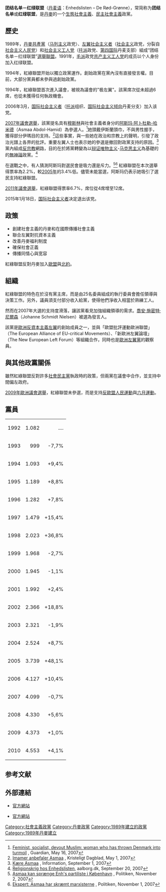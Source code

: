 {{NoteTA |G1=Country }}
{{Infobox political party
| name = 团结名单－红绿联盟
| country       = 丹麥
| colorcode     = Red
| name_native   = Enhedslisten – De Rød-Grønne
| party_logo    = [[File:Enhedslisten_logo_(2017–present).svg|250px]]
| leader        = 集体领导
|leader1_title = 政治发言人
|leader1_name = [[佩尼莱·斯基珀|佩尼莱·斯基珀]]
| foundation    = 1989年（选举联盟）<br>1994年（政党）
| headquarters  = [[哥本哈根|哥本哈根]]
| ideology      = [[社會主義|社會主義]]<br>[[民主社會主義|民主社會主義]]<br>[[生態社會主義|生態社會主義]]<br>较[[歐洲懷疑主義|歐洲懷疑主義]]<br>[[反資本主義|反資本主義]]
| position      = [[左翼|左翼]]<ref name='march'>{{cite book |title=Contemporary Far Left Parties in Europe |last=March |first=Luke |authorlink= |coauthors= |year=2008 |publisher=Friedrich-Ebert-Stiftung |location=Berlin |isbn=978-3-86872-000-6 |page=3 |pages= |url=http://library.fes.de/pdf-files/id/ipa/05818.pdf |accessdate= |archive-date=2011-09-09 |archive-url=http://archive.wikiwix.com/cache/20110909054601/http://library.fes.de/pdf-files/id/ipa/05818.pdf |dead-url=no }}</ref><ref>{{cite book |title=The European Union: annual review 1998/1999 |last= Edwards |first= Geoffrey |authorlink= |coauthors=Georg Wiessala |year=2000 |publisher=Wiley-Blackwell |location= |isbn= 9780631215981 |page=184 |pages= |url= |accessdate=}}</ref><ref>{{cite book |title=Political Handbook of the World 1994-95 |last= Banks |first=Arthur S. |authorlink= |coauthors=Thomas C. Muller |year=1995 |publisher=CSA Publications |location= |isbn= 9780933199101 |page=234 |pages= |url= |accessdate=}}</ref><ref>{{cite book |title=Government and opposition, Volume 34 |last=London School of Economics and Political Science |first= |authorlink= |coauthors= |year=1999 |publisher=Weidenfeld and Nicolson |location= |isbn= |page=73 |pages= |url= |accessdate=}}</ref>
| international = 無
| european      = [[欧洲左翼党|欧洲左翼党]]<br>[[现在人民|现在人民]]<br>[[欧洲反资本主义左翼|欧洲反资本主义左翼]]
| europarl      = [[欧洲联合左翼/北欧绿色左翼|欧洲联合左翼/北欧绿色左翼]]
| affiliation1_title = 北欧组织
| affiliation1 = [[北欧绿色左翼联盟|北欧绿色左翼联盟]]
| youth_wing    = 無（但与[[社会主义青年阵线|社会主义青年阵线]]合作）
| colours       = [[紅色|紅色]]
| website       = [http://www.enhedslisten.dk/ http://www.enhedslisten.dk/]
|symbol =[[File:Enhedslisten_symbol_(2017–present).svg|40px]] 
| seats1_title  = [[丹麥議會|議會]]
| seats1        = {{Infobox political party/seats|13|179|hex=#FF0000|per=1}}
| seats2_title  = [[歐洲議會|歐洲議會]]
| seats2        = {{Infobox political party/seats|1|14|hex=#FF0000|per=1}}
|seats3_title   = [[丹麥行政區劃|大區议会]]<ref>{{cite web|url=http://www.statistikbanken.dk/akva3|work=Statistics Denmark|title=AKVA3: Valg til regions råd efter område, parti og stemmer/kandidater/køn|accessdate=2010-06-13|archive-date=2017-02-05|archive-url=https://web.archive.org/web/20170205082053/http://www.statistikbanken.dk/akva3|dead-url=yes}}</ref>
|seats3         = {{Infobox political party/seats|12|205|hex=#FF0000|per=1}}
|seats4_title   = [[丹麥自治市|自治市议会]]<ref>{{cite web|url=http://www.statistikbanken.dk/valgk3|work=Statistics Denmark|title=VALGK3: Valg til kommunale råd efter område, parti og stemmer/kandidater/køn|accessdate=2010-06-13|archive-date=2017-02-05|archive-url=https://web.archive.org/web/20170205082058/http://www.statistikbanken.dk/valgk3|dead-url=no}}</ref>
|seats4         = {{Infobox political party/seats|102|2432|hex=#FF0000|per=1}}
}}
'''团结名单－红绿联盟'''（[[丹麦语|丹麦语]]：Enhedslisten – De Rød-Grønne），常简称为'''团结名单'''或'''红绿联盟'''，是[[丹麥|丹麥]]的一个[[生態社會主義|生態社會主義]]、[[民主社会主义|民主社會主義]]政黨。

== 歷史 ==
1989年，[[丹麥共產黨|丹麥共產黨]]（[[马列主义|马列主义]]政党）、[[左翼社会主义者|左翼社会主义者]]（[[社会主义|社会主义]]政党，分裂自[[社会主义人民党|社会主义人民党]]）和[[社会主义工人党_(丹麦)|社会主义工人党]]（[[托派|托派]]政党、[[第四国际|第四国际]]丹麦支部）組成“团结名单－红绿联盟”[[選舉聯盟|選舉聯盟]]。1991年，[[毛派|毛派]]政党[[共产主义工人党_(丹麦)|共产主义工人党]]的成员以个人身份加入红绿联盟。

1994年，紅綠聯盟开始以獨立政黨運作。創始政黨在黨內沒有直接發言權。目前，大部分黨員都未參與過創始政黨。

1994年，紅綠聯盟首次進入議會，被視為議會的"极左翼"。該黨席次從未超過6席，也從未獲得任何執政機會。

2006年3月，[[国际社会主义者_(丹麦)|国际社会主义者]]（[[托派|托派]]组织、[[国际社会主义倾向|国际社会主义倾向]]丹麦分支）加入该党。

[[2007年丹麥議會選舉|2007年議會選舉]]，該黨提名具有[[穆斯林|穆斯林]]與社會主義者身分的[[阿斯玛·阿卜杜勒-哈米德|阿斯玛·阿卜杜勒-哈米德]]（Asmaa Abdol-Hamid）為參選人。<ref name="GUARDIAN">[http://www.guardian.co.uk/religion/Story/0,,2080453,00.html Feminist, socialist, devout Muslim: woman who has thrown Denmark into turmoil] {{Wayback|url=http://www.guardian.co.uk/religion/Story/0,,2080453,00.html |date=20081007145748 }}, Guardian, May 16, 2007</ref>她頭戴伊斯蘭頭巾，不與男性握手，獲得部分伊瑪目的支持。<ref name="krist">[http://www.kristeligt-dagblad.dk/artikel/251058:Kirke---tro--Imamer-anbefaler-Asmaa Imamer anbefaler Asmaa] {{Wayback|url=http://www.kristeligt-dagblad.dk/artikel/251058:Kirke---tro--Imamer-anbefaler-Asmaa |date=20131219041947 }}, Kristeligt Dagblad, May 1, 2007</ref>這些事實，與一些她在政治和宗教上的聲明，引發了政治光譜上各界的批評。重要左翼人士也表示她的參選是撤回對政黨支持的原因。<ref name="info">[http://information.dk/145342 Kære Asmaa] {{Wayback|url=http://information.dk/145342 |date=20110807161800 }}, Information, September 1, 2007</ref>黨內組成[[反宗教|反宗教]]網路，目的在於將黨轉變為以[[辩证唯物主义|辩证唯物主义]]-[[马克思主义|马克思主义]]為基礎的的[[無神論|無神論]]政黨。<ref name="aalborg">[http://www.aalborg.dk/dansk/visiting/rundtiaalborg.aspx?ctrl=424&data=1%2C2504614%2C531 Religionskrig hos Enhedslisten]{{dead link|date=2017年12月 |bot=InternetArchiveBot |fix-attempted=yes }}, aalborg.dk, September 20, 2007</ref>

在選戰之中，有人猜測阿斯玛對選民會是吸力還是斥力。<ref name="Politiken">[http://politiken.dk/politik/article414858.ece Asmaa kan sprænge Enh's partiliste i København] {{Wayback|url=http://politiken.dk/politik/article414858.ece |date=20071204132901 }}, Politiken, November 2, 2007</ref><ref name="Politiken2">[http://politiken.dk/politik/article412913.ece Ekspert: Asmaa har skræmt marxisterne] {{Wayback|url=http://politiken.dk/politik/article412913.ece |date=20071203090847 }}, Politiken, November 1, 2007</ref>
紅綠聯盟在本次選舉得票率為2.2%，較[[2005年丹麥議會選舉|2005年]]的3.4%低。儘管未能當選，阿斯玛仍表示她吸引了選民支持紅綠聯盟。

[[2011年丹麥議會選舉|2011年議會選舉]]，紅綠聯盟得票率6.7%，席位從4席增至12席。

2015年1月18日，[[国际社会主义者_(丹麦)|国际社会主义者]]决定退出该党。

== 政策 ==
* 創建社會主義的丹麥和在國際傳播社會主義
* 聯合左翼對抗資本主義
* 改善丹麥福利制度
* 確保社會正義
* 傳播同情心與宽容
紅綠聯盟反對丹麥加入[[歐盟|歐盟]]與[[北約|北約]]。

== 組織 ==
紅綠聯盟的特色在於沒有黨主席，而是由25名委員組成的執行委員會擔任領導與決策工作。另外，議員須支付部分收入給黨，使得他們淨收入相當於熟練工人。

然而在2007年大選的支持度滑落，讓該黨看見加強組織領導的需求。[[喬安·施密特·尼爾森|喬安·施密特·尼爾森]]（Johanne Schmidt Nielsen）被選為發言人。

該黨是[[歐洲反資本主義左翼|歐洲反資本主義左翼]]的創始成員之一，並與「歐盟批評運動歐洲聯盟」（The European Alliance of EU-critical Movements）、「新歐洲左翼論壇」（The New European Left Forum）等組織合作，同時也是[[歐洲左翼黨|歐洲左翼黨]]的觀察員。

== 與其他政黨關係 ==
雖然紅綠聯盟反對許多[[社會民主黨_(丹麥)|社會民主黨]]執政時的政策，但兩黨在議會中合作，並支持中間偏左政府。

[[2009年歐洲議會選舉|2009年歐洲議會選舉]]，紅綠聯盟未參選，而是支持[[反歐盟人民運動|反歐盟人民運動]]與[[六月運動|六月運動]]。

== 黨員 ==

{| class=wikitable
|1992||align=right|1.082||align=right| ....
|-
|1993||align=right|999||align=right| -7,7%
|-
|1994||align=right|1.093||align=right| +9,4%
|-
|1995||align=right|1.189||align=right| +8,8%
|-
|1996||align=right|1.282||align=right| +7,8%
|-
|1997||align=right|1.479||align=right| +15,4%
|-
|1998||align=right|2.023||align=right| +36,8%
|-
|1999||align=right|1.968||align=right| -2,7%
|-
|2000||align=right|1.945||align=right| -1,1%
|-
|2001||align=right|1.992||align=right| +2,4%
|-
|2002||align=right|2.366||align=right| +18,8%
|-
|2003||align=right|2.321||align=right| -1,9%
|-
|2004||align=right|2.524||align=right| +8,7%
|-
|2005||align=right|3.739||align=right| +48,1%
|-
|2006||align=right|4.127||align=right| +10,4%
|-
|2007||align=right|4.099||align=right| -0,7%
|-
|2008||align=right|4.330||align=right| +5,6%
|-
|2009||align=right|4.373||align=right| +1,0%
|-
|2010||align=right|4.553||align=right| +4,1%
|}

== 参考文献 ==
{{reflist}}

== 外部連結 ==
* {{Da icon}} [http://www.enhedslisten.dk/ 官方網站]{{Wayback|url=http://www.enhedslisten.dk/ |date=20110610051322 }}
* {{En icon}} [http://enhedslisten.dk/content/red-green-alliance 官方網站]{{Wayback|url=http://enhedslisten.dk/content/red-green-alliance |date=20110603082256 }}

{{丹麥政黨}}
{{欧洲议会左翼党派}}

[[Category:社會主義政黨|Category:社會主義政黨]]
[[Category:丹麥政黨|Category:丹麥政黨]]
[[Category:1989年建立的政黨|Category:1989年建立的政黨]]
[[Category:1989年丹麥建立|Category:1989年丹麥建立]]